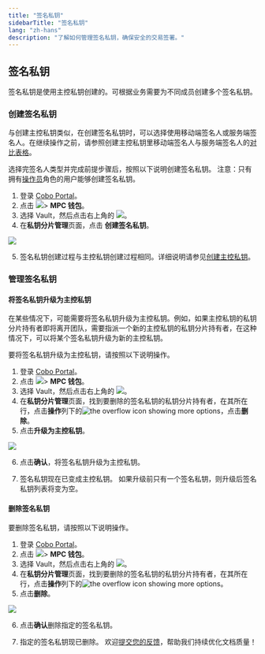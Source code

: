 ```yaml
---
title: "签名私钥"
sidebarTitle: "签名私钥"
lang: "zh-hans"
description: "了解如何管理签名私钥，确保安全的交易签署。"
---
```

## 签名私钥
签名私钥是使用主控私钥创建的。可根据业务需要为不同成员创建多个签名私钥。

### 创建签名私钥
与创建主控私钥类似，在创建签名私钥时，可以选择使用移动端签名人或服务端签名人。在继续操作之前，请参照创建主控私钥里移动端签名人与服务端签名人的[对比表格](/cn/portal/mpc-wallets/ocw/holder-group-main-group#signer-type)。

选择完签名人类型并完成前提步骤后，按照以下说明创建签名私钥。
<Note>注意：只有拥有[操作员](/cn/portal/organization/roles-and-permissions)角色的用户能够创建签名私钥。</Note>

1. 登录 [Cobo Portal](https://portal.cobo.com/login)。
2. 点击 <img src="/cn/images/mpc-wallet/wallets-icon.svg" className="icon"></img>> **MPC 钱包**。
3. 选择 Vault，然后点击右上角的 <img src="/cn/images/mpc-wallet/manage-key-share-group.svg" className="icon"></img>。
4. 在**私钥分片管理**页面，点击 **创建签名私钥**。

<img src="/cn/images/mpc-wallet/create-signing-group.png" className="screenshot_full_screen"/>

5. 签名私钥创建过程与主控私钥创建过程相同。详细说明请参见[创建主控私钥](/cn/portal/mpc-wallets/ocw/holder-group-main-group)。

### 管理签名私钥
#### 将签名私钥升级为主控私钥
在某些情况下，可能需要将签名私钥升级为主控私钥。例如，如果主控私钥的私钥分片持有者即将离开团队，需要指派一个新的主控私钥的私钥分片持有者，在这种情况下，可以将某个签名私钥升级为新的主控私钥。

要将签名私钥升级为主控私钥，请按照以下说明操作。

1. 登录 [Cobo Portal](https://portal.cobo.com/login)。
2. 点击 <img src="/cn/images/mpc-wallet/wallets-icon.svg" className="icon"></img>> **MPC 钱包**。
3. 选择 Vault，然后点击右上角的 <img src="/cn/images/mpc-wallet/manage-key-share-group.svg" className="icon"></img>。
4. 在**私钥分片管理**页面，找到要删除的签名私钥的私钥分片持有者，在其所在行，点击**操作**列下的<img src="/en/images/common/icon_more.svg" className="icon" alt="the overflow icon showing more options"/>，点击**删除**。
5. 点击**升级为主控私钥**。

<img src="/cn/images/mpc-wallet/upgrade-to-main-group.png" className="screenshot_modal"/>

6. 点击**确认**，将签名私钥升级为主控私钥。

7. 签名私钥现在已变成主控私钥。
<Note>如果升级前只有一个签名私钥，则升级后签名私钥列表将变为空。</Note>

#### 删除签名私钥

要删除签名私钥，请按照以下说明操作。

1. 登录 [Cobo Portal](https://portal.cobo.com/login)。
2. 点击 <img src="/cn/images/mpc-wallet/wallets-icon.svg" className="icon"></img>> **MPC 钱包**。
3. 选择 Vault，然后点击右上角的 <img src="/cn/images/mpc-wallet/manage-key-share-group.svg" className="icon"></img>。
4. 在**私钥分片管理**页面，找到要删除的签名私钥的私钥分片持有者，在其所在行，点击**操作**列下的<img src="/en/images/common/icon_more.svg" className="icon" alt="the overflow icon showing more options"/>。
5. 点击**删除**。
<img src="/cn/images/mpc-wallet/delete-sign-group.png" className="screenshot_modal"/>

6. 点击**确认**删除指定的签名私钥。

7. 指定的签名私钥现已删除。
<Tip>欢迎[提交您的反馈](https://forms.zohopublic.com/cobo/form/DocumentFeedbackForm/formperma/QvLOhxJv1_JMsJ-1dleZ8Itb_7rzN-LtgvsDdxosoVI?referrername=manuals)，帮助我们持续优化文档质量！</Tip>